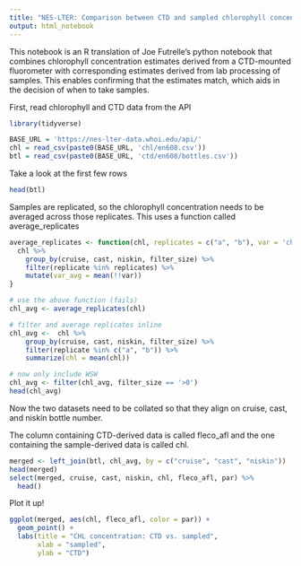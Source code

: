 ```yaml
---
title: "NES-LTER: Comparison between CTD and sampled chlorophyll concentration estimates"
output: html_notebook
---
```


This notebook is an R translation of Joe Futrelle's python notebook that combines chlorophyll concentration estimates derived from a CTD-mounted fluorometer with corresponding estimates derived from lab processing of samples. This enables confirming that the estimates match, which aids in the decision of when to take samples.

First, read chlorophyll and CTD data from the API

```r
library(tidyverse)

BASE_URL = 'https://nes-lter-data.whoi.edu/api/'
chl = read_csv(paste0(BASE_URL, 'chl/en608.csv'))
btl = read_csv(paste0(BASE_URL, 'ctd/en608/bottles.csv'))
```

Take a look at the first few rows

```r
head(btl)
```

Samples are replicated, so the chlorophyll concentration needs to be averaged across those replicates. This uses a function called average_replicates

```r
average_replicates <- function(chl, replicates = c("a", "b"), var = 'chl') {
  chl %>% 
    group_by(cruise, cast, niskin, filter_size) %>%
    filter(replicate %in% replicates) %>%
    mutate(var_avg = mean(!!var))
}
```

```r
# use the above function (fails)
chl_avg <- average_replicates(chl)

# filter and average replicates inline
chl_avg <-  chl %>% 
    group_by(cruise, cast, niskin, filter_size) %>%
    filter(replicate %in% c("a", "b")) %>%
    summarize(chl = mean(chl))

# now only include WSW
chl_avg <- filter(chl_avg, filter_size == '>0')
head(chl_avg)
```

Now the two datasets need to be collated so that they align on cruise, cast, and niskin bottle number.

The column containing CTD-derived data is called fleco_afl and the one containing the sample-derived data is called chl.

```r
merged <- left_join(btl, chl_avg, by = c("cruise", "cast", "niskin"))
head(merged)
select(merged, cruise, cast, niskin, chl, fleco_afl, par) %>%
  head()
```

Plot it up!

```r
ggplot(merged, aes(chl, fleco_afl, color = par)) +
  geom_point() +
  labs(title = "CHL concentration: CTD vs. sampled",
       xlab = "sampled",
       ylab = "CTD")
```

